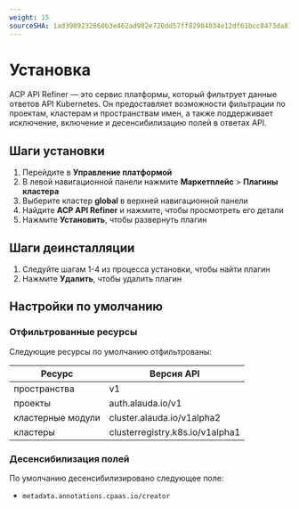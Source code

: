 ```yaml
---
weight: 15
sourceSHA: 1ad3989232860b3e462ad982e720dd57ff82984834e12df61bcc8473da815203
---
```


# Установка

ACP API Refiner — это сервис платформы, который фильтрует данные ответов API Kubernetes. Он предоставляет возможности фильтрации по проектам, кластерам и пространствам имен, а также поддерживает исключение, включение и десенсибилизацию полей в ответах API.

## Шаги установки

1. Перейдите в **Управление платформой**
2. В левой навигационной панели нажмите **Маркетплейс** > **Плагины кластера**
3. Выберите кластер **global** в верхней навигационной панели
4. Найдите **ACP API Refiner** и нажмите, чтобы просмотреть его детали
5. Нажмите **Установить**, чтобы развернуть плагин

## Шаги деинсталляции

1. Следуйте шагам 1-4 из процесса установки, чтобы найти плагин
2. Нажмите **Удалить**, чтобы удалить плагин

## Настройки по умолчанию

### Отфильтрованные ресурсы

Следующие ресурсы по умолчанию отфильтрованы:

| Ресурс         | Версия API                     |
| -------------- | ------------------------------- |
| пространства   | v1                              |
| проекты        | auth.alauda.io/v1             |
| кластерные модули | cluster.alauda.io/v1alpha2  |
| кластеры       | clusterregistry.k8s.io/v1alpha1 |

### Десенсибилизация полей

По умолчанию десенсибилизировано следующее поле:

- `metadata.annotations.cpaas.io/creator`
